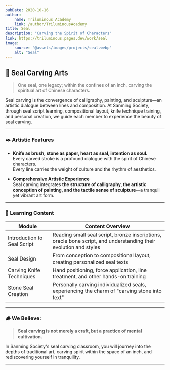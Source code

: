 ```yaml
---
pubDate: 2020-10-16
author:
    name: Triluminous Academy
    link: /author/TriluminousAcademy
title: Seal
description: "Carving the Spirit of Characters"
link: https://triluminous.pages.dev/work/seal
image:
    source: "@assets/images/projects/seal.webp"
    alt: "Seal"
---
```


## 🧧 Seal Carving Arts

> One seal, one legacy; within the confines of an inch, carving the spiritual art of Chinese characters.

Seal carving is the convergence of calligraphy, painting, and sculpture—an artistic dialogue between lines and composition. At Sanming Society, through seal script learning, compositional layout, knife technique training, and personal creation, we guide each member to experience the beauty of seal carving.

---

### ✒️ Artistic Features

- **Knife as brush, stone as paper, heart as seal, intention as soul.**  
  Every carved stroke is a profound dialogue with the spirit of Chinese characters.  
  Every line carries the weight of culture and the rhythm of aesthetics.

- **Comprehensive Artistic Experience**  
  Seal carving integrates **the structure of calligraphy, the artistic conception of painting, and the tactile sense of sculpture**—a tranquil yet vibrant art form.

---

### 🧱 Learning Content

| Module | Content Overview |
|--------|------------------|
| Introduction to Seal Script | Reading small seal script, bronze inscriptions, oracle bone script, and understanding their evolution and styles |
| Seal Design | From conception to compositional layout, creating personalized seal texts |
| Carving Knife Techniques | Hand positioning, force application, line treatment, and other hands-on training |
| Stone Seal Creation | Personally carving individualized seals, experiencing the charm of "carving stone into text" |

---

### 🪵 We Believe:

> **Seal carving is not merely a craft, but a practice of mental cultivation.**

In Sanming Society's seal carving classroom, you will journey into the depths of traditional art, carving spirit within the space of an inch, and rediscovering yourself in tranquility.

---